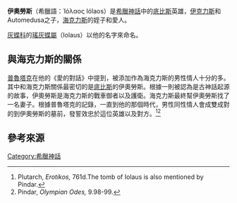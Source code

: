 {{expand|time=2017-04-03T22:17:45+00:00}}
'''伊奧勞斯'''（希臘語：Ἰόλαος Iólaos）是[[希臘神話|希臘神話]]中的[[底比斯_(希臘)|底比斯]]英雄，[[伊克力斯|伊克力斯]]和Automedusa之子，[[海克力斯|海克力斯]]的姪子和愛人。

[[灰蝶科|灰蝶科]]的[[瑤灰蝶屬|瑤灰蝶屬]]（Iolaus）以他的名字來命名。

==與海克力斯的關係==
[[普魯塔克|普魯塔克]]在他的《愛的對話》中提到，被添加作為海克力斯的男性情人十分的多。其中和海克力斯關係最密切的是[[底比斯_(希臘)|底比斯]]的伊奧勞斯。根據一則被認為是古神話起源的故事，伊奧勞斯是海克力斯的戰車御者以及護衛。海克力斯最終幫伊奧勞斯找了一名妻子。根據普魯塔克的記錄，一直到他的那個時代，男性同性情人會成雙成對的到伊奧勞斯的墓前，發誓效忠於這位英雄以及對方。<ref>Plutarch, ''Erotikos,'' 761d.The tomb of Iolaus is also mentioned by Pindar.</ref><ref>Pindar, ''Olympian Odes,'' 9.98-99.</ref>

==參考來源==
{{reflist|2}}

[[Category:希臘神話|Category:希臘神話]]